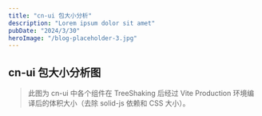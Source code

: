 ```yaml
---
title: "cn-ui 包大小分析"
description: "Lorem ipsum dolor sit amet"
pubDate: "2024/3/30"
heroImage: "/blog-placeholder-3.jpg"
---
```



## cn-ui 包大小分析图

> 此图为 cn-ui 中各个组件在 TreeShaking 后经过 Vite Production 环境编译后的体积大小（去除 solid-js 依赖和 CSS 大小）。

<SizeAnalyze />
